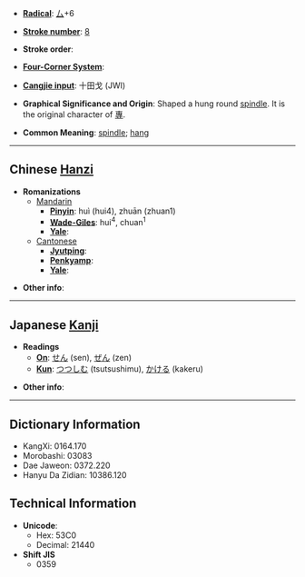 * '''[[Wiktionary:Chinese radical index| Radical]]''': [[Wiktionary:Chinese radical index 厶|厶]]+6

* '''[[Wiktionary:Chinese total strokes index|Stroke number]]''': [[Wiktionary:Chinese total strokes index 8|8]]

* '''Stroke order''': 

* '''[[Wiktionary:Chinese four corner index|Four-Corner System]]''': 

* '''[[Wiktionary:Chinese Cangjie index|Cangjie input]]''': 十田戈 (JWI)

* '''Graphical Significance and Origin''': Shaped a hung round [[spindle]]. It is the original character<!--原字--> of [[專]].

* '''Common Meaning''': [[spindle]]; [[hang]]

----

== Chinese [[Hanzi]] ==

* '''Romanizations'''
** [[Mandarin]]
*** '''[[Pinyin]]''': huì (hui4), zhuān (zhuan1)
*** '''[[Wade-Giles]]''': hui<sup>4</sup>, chuan<sup>1</sup>
*** '''[[Yale]]''': 
**[[Cantonese]]
***'''[[Jyutping]]''':
***'''[[Penkyamp]]''': 
***'''[[Yale]]''': 

* '''Other info''': 

----

== Japanese [[Kanji]] ==

* '''Readings'''
** '''[[On]]''': [[せん]] (sen), [[ぜん]] (zen)
** '''[[Kun]]''': [[つつしむ]] (tsutsushimu), [[かける]] (kakeru)

* '''Other info''':  

----

== Dictionary Information ==

* KangXi: 0164.170
* Morobashi: 03083
* Dae Jaweon: 0372.220
* Hanyu Da Zidian: 10386.120

== Technical Information ==

* '''Unicode''':
** Hex: 53C0
** Decimal: 21440
* '''Shift JIS'''
** 0359